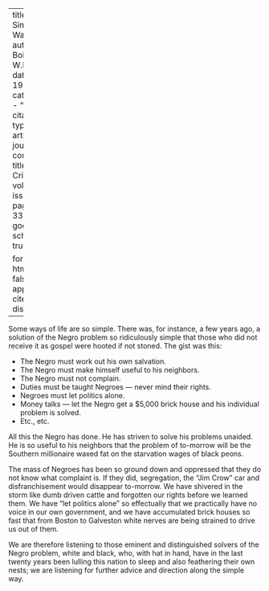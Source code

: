 
---
title: 'The Simple Way'
author: Du Bois, W.E.B.
date: May 1913
categories: 
  - ""
citation: 
  type: article-journal
  container-title: The Crisis
  volume: 7
  issue: 1
  page: 337-338
google-scholar: true

format:
  html:
    toc: false
    appendix-cite-as: display
---



Some  ways of life are so simple. There was, for instance, a few years
ago, a solution of the Negro problem so ridiculously simple that those
who did not receive it as gospel were hooted if not stoned. The gist
was this:

- The Negro must work out his own salvation.
- The Negro must make himself useful to his neighbors.
- The Negro must not complain.
- Duties must be taught Negroes --- never mind their rights.
- Negroes must let politics alone.
- Money talks --- let the Negro get a \$5,000 brick house and his individual
problem is solved.
- Etc., etc.

All this the Negro has done. He has striven to solve his problems
unaided. He is so useful to his neighbors that the problem of to-morrow
will be the Southern millionaire waxed fat on the starvation wages of
black peons.

The mass of Negroes has been so ground down and oppressed that they do
not know what complaint is. If they did, segregation, the "Jim Crow" car
and disfranchisement would disappear to-morrow. We have shivered in the
storm like dumb driven cattle and forgotten our rights before we learned
them. We have "let politics alone" so effectually that we practically
have no voice in our own government, and we have accumulated brick
houses so fast that from Boston to Galveston white nerves are being
strained to drive us out of them.

We are therefore listening to those eminent and distinguished solvers of
the Negro problem, white and black, who, with hat in hand, have in the last twenty years been lulling this nation to sleep and also feathering their own nests; we are listening for further advice and direction along the simple way.


